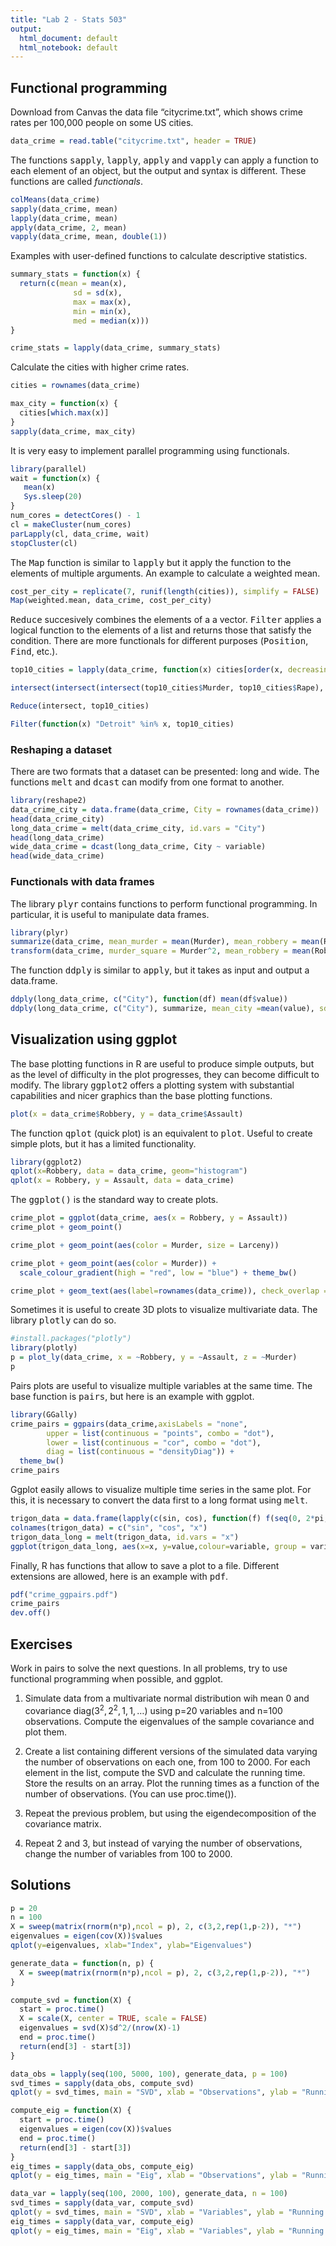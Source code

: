 ---
title: "Lab 2 - Stats 503"
output:
  html_document: default
  html_notebook: default
---

## Functional programming

Download from Canvas the data file "citycrime.txt", which shows crime rates per 100,000 people on some US cities. 
```{r}
data_crime = read.table("citycrime.txt", header = TRUE)
```

The functions <tt>sapply</tt>,  <tt>lapply</tt>, <tt>apply</tt> and <tt>vapply</tt> can apply a function to each element of an object, but the output and syntax is different. These functions are called *functionals*.

```{r, eval=FALSE}
colMeans(data_crime)
sapply(data_crime, mean)
lapply(data_crime, mean)
apply(data_crime, 2, mean)
vapply(data_crime, mean, double(1))

```

Examples with user-defined functions to calculate descriptive statistics.
```{r}
summary_stats = function(x) {
  return(c(mean = mean(x),
              sd = sd(x),
              max = max(x),
              min = min(x),
              med = median(x)))
}

crime_stats = lapply(data_crime, summary_stats)
```
Calculate the cities with higher crime rates.
```{r}
cities = rownames(data_crime)

max_city = function(x) {
  cities[which.max(x)]
}
sapply(data_crime, max_city)
```

It is very easy to implement parallel programming using functionals.
```{r, eval=FALSE}
library(parallel)
wait = function(x) {
   mean(x)
   Sys.sleep(20)
}
num_cores = detectCores() - 1
cl = makeCluster(num_cores)
parLapply(cl, data_crime, wait)
stopCluster(cl)
```

The <tt>Map</tt> function is similar to <tt>lapply</tt> but it apply the function to the elements of multiple arguments. An example to calculate a weighted mean.
```{r, eval=FALSE}
cost_per_city = replicate(7, runif(length(cities)), simplify = FALSE) 
Map(weighted.mean, data_crime, cost_per_city)
```

<tt>Reduce</tt> succesively combines the elements of a a vector. <tt>Filter</tt> applies a logical function to the elements of a list and returns those that satisfy the condition. There are more functionals for different purposes (<tt>Position</tt>, <tt>Find</tt>, etc.).

```{r}
top10_cities = lapply(data_crime, function(x) cities[order(x, decreasing = T)[1:10]])

intersect(intersect(intersect(top10_cities$Murder, top10_cities$Rape), top10_cities$Robbery), top10_cities$Assault) #... and so on

Reduce(intersect, top10_cities)

Filter(function(x) "Detroit" %in% x, top10_cities)
```


### Reshaping a dataset

There are two formats that a dataset can be presented: long and wide. The functions <tt>melt</tt> and <tt>dcast</tt> can modify from one format to another.

```{r}
library(reshape2)
data_crime_city = data.frame(data_crime, City = rownames(data_crime))
head(data_crime_city)
long_data_crime = melt(data_crime_city, id.vars = "City")
head(long_data_crime)
wide_data_crime = dcast(long_data_crime, City ~ variable)
head(wide_data_crime)
```

### Functionals with data frames
The library <tt>plyr</tt> contains functions to perform functional programming. In particular, it is useful to manipulate data frames.
```{r, eval=FALSE}
library(plyr)
summarize(data_crime, mean_murder = mean(Murder), mean_robbery = mean(Robbery))
transform(data_crime, murder_square = Murder^2, mean_robbery = mean(Robbery))
```
The function <tt>ddply</tt> is similar to <tt>apply</tt>, but it takes as input and output a data.frame.
```{r, eval=FALSE}
ddply(long_data_crime, c("City"), function(df) mean(df$value))
ddply(long_data_crime, c("City"), summarize, mean_city =mean(value), sd_city = sd(value))
```

## Visualization using ggplot
The base plotting functions in R are useful to produce simple outputs, but as the level of difficulty in the plot progresses, they can become difficult to modify. The library <tt>ggplot2</tt> offers a plotting system with substantial capabilities and nicer graphics than the base plotting functions.
```{r}
plot(x = data_crime$Robbery, y = data_crime$Assault)
```

The function <tt>qplot</tt> (quick plot) is an equivalent to <tt>plot</tt>. Useful to create simple plots, but it has a limited functionality.
```{r,message=FALSE}
library(ggplot2)
qplot(x=Robbery, data = data_crime, geom="histogram")
qplot(x = Robbery, y = Assault, data = data_crime)
```

The <tt>ggplot()</tt> is the standard way to create plots. 
```{r}
crime_plot = ggplot(data_crime, aes(x = Robbery, y = Assault))
crime_plot + geom_point()
```

```{r}
crime_plot + geom_point(aes(color = Murder, size = Larceny))
```

```{r}
crime_plot + geom_point(aes(color = Murder)) + 
  scale_colour_gradient(high = "red", low = "blue") + theme_bw()

```


```{r}
crime_plot + geom_text(aes(label=rownames(data_crime)), check_overlap = TRUE)
```

Sometimes it is useful to create 3D plots to visualize multivariate data. The library <tt>plotly</tt>  can do so.
```{r,warning=FALSE,message=FALSE,error=FALSE}
#install.packages("plotly")
library(plotly)
p = plot_ly(data_crime, x = ~Robbery, y = ~Assault, z = ~Murder)
p
```

Pairs plots are useful to visualize multiple variables at the same time. The base function is <tt>pairs</tt>, but here is an example with ggplot.
```{r}
library(GGally)
crime_pairs = ggpairs(data_crime,axisLabels = "none",
        upper = list(continuous = "points", combo = "dot"),
        lower = list(continuous = "cor", combo = "dot"),
        diag = list(continuous = "densityDiag")) + 
  theme_bw()
crime_pairs
```



Ggplot easily allows to visualize multiple time series in the same plot. For this, it is necessary to convert the data first to a long format using <tt>melt</tt>.
```{r}
trigon_data = data.frame(lapply(c(sin, cos), function(f) f(seq(0, 2*pi,0.05))), x= seq(0, 2*pi,0.05))
colnames(trigon_data) = c("sin", "cos", "x")
trigon_data_long = melt(trigon_data, id.vars = "x")
ggplot(trigon_data_long, aes(x=x, y=value,colour=variable, group = variable)) + geom_line()
```


Finally, R has functions that allow to save a plot to a file. Different extensions are allowed, here is an example with <tt>pdf</tt>.
```{r}
pdf("crime_ggpairs.pdf")
crime_pairs
dev.off()
```

## Exercises

Work in pairs to solve the next questions. In all problems, try to use functional programming when possible, and ggplot.

1. Simulate data from a multivariate normal distribution wih mean 0 and covariance diag($3^2, 2^2,1,1,\ldots$) using p=20 variables and n=100 observations. Compute the eigenvalues of the sample covariance and plot them.

2. Create a list containing different versions of the simulated data varying the number of observations on each one, from 100 to 2000. For each element in the list, compute the SVD and calculate the running time. Store the results on an array. Plot the running times as a function of the number of observations. (You can use proc.time()).

3. Repeat the previous problem, but using the eigendecomposition of the covariance matrix.

4. Repeat 2 and 3, but instead of varying the number of observations, change the number of variables from 100 to 2000.


## Solutions

```{r}
p = 20
n = 100
X = sweep(matrix(rnorm(n*p),ncol = p), 2, c(3,2,rep(1,p-2)), "*")
eigenvalues = eigen(cov(X))$values
qplot(y=eigenvalues, xlab="Index", ylab="Eigenvalues")
```





```{r}
generate_data = function(n, p) {
  X = sweep(matrix(rnorm(n*p),ncol = p), 2, c(3,2,rep(1,p-2)), "*")
}

compute_svd = function(X) {
  start = proc.time()
  X = scale(X, center = TRUE, scale = FALSE)
  eigenvalues = svd(X)$d^2/(nrow(X)-1)
  end = proc.time()
  return(end[3] - start[3])
}

data_obs = lapply(seq(100, 5000, 100), generate_data, p = 100)
svd_times = sapply(data_obs, compute_svd) 
qplot(y = svd_times, main = "SVD", xlab = "Observations", ylab = "Running time")

```


```{r,cache=TRUE}
compute_eig = function(X) {
  start = proc.time()
  eigenvalues = eigen(cov(X))$values
  end = proc.time()
  return(end[3] - start[3])
}
eig_times = sapply(data_obs, compute_eig) 
qplot(y = eig_times, main = "Eig", xlab = "Observations", ylab = "Running time")
```

```{r,cache=TRUE}
data_var = lapply(seq(100, 2000, 100), generate_data, n = 100)
svd_times = sapply(data_var, compute_svd) 
qplot(y = svd_times, main = "SVD", xlab = "Variables", ylab = "Running time")
eig_times = sapply(data_var, compute_eig) 
qplot(y = eig_times, main = "Eig", xlab = "Variables", ylab = "Running time")
```

